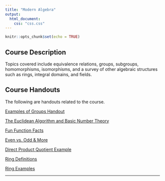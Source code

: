 ```yaml
---
title: "Modern Algebra"
output:
  html_document:
    css: "css.css"
---
```


```r
knitr::opts_chunk$set(echo = TRUE)
```

## Course Description

Topics covered include equivalence relations, groups, subgroups, homomorphisms, isomorphisms, and a survey of other algebraic structures such as rings, integral domains, and fields.


## Course Handouts

The following are handouts related to the course.

[Examples of Groups Handout](https://billcookmath.com/courses/math3110-spring2010/math3110-spring2010-group_examples.pdf)

[The Euclidean Algorithm and Basic Number Theory](https://billcookmath.com/courses/math2510-spring2015/Euclidean.pdf)

[Fun Function Facts](https://billcookmath.com/courses/math2110-spring2020/math2110-bijective_basics.pdf)

[Even vs. Odd & More](https://billcookmath.com/courses/math4010-spring2014/math4010-spring2014-An.pdf)

[Direct Product Quotient Example](https://billcookmath.com/courses/math3110-spring2021/math3110-spring2021-quotient_example.pdf)

[Ring Definitions](https://billcookmath.com/courses/math3110-spring2009/math3110-spring2009-ring_definitions.pdf)

[Ring Examples](https://billcookmath.com/courses/math3110-spring2009/math3110-spring2009-ring_examples.pdf)

__________
